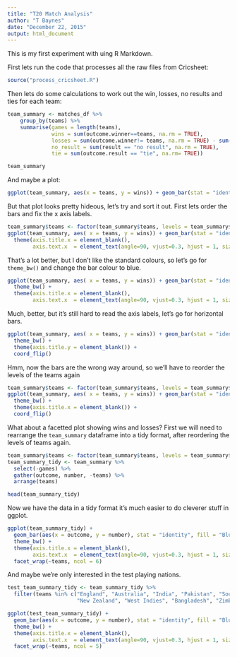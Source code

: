 ```yaml
---
title: "T20 Match Analysis"
author: "T Baynes"
date: "December 22, 2015"
output: html_document
---
```


This is my first experiment with uing R Markdown.

First lets run the code that processes all the raw files from Cricsheet:

```r
source("process_cricsheet.R")
```

Then lets do some calculations to work out the win, losses, no results and ties for each team:

```r
team_summary <- matches_df %>%
    group_by(teams) %>%
    summarise(games = length(teams),
              wins = sum(outcome.winner==teams, na.rm = TRUE),
              losses = sum(outcome.winner!= teams, na.rm = TRUE) - sum(is.na(outcome.winner), na.rm = TRUE),
              no_result = sum(result == "no result", na.rm = TRUE),
              tie = sum(outcome.result == "tie", na.rm= TRUE))

team_summary
```

And maybe a plot:

```r

ggplot(team_summary, aes(x = teams, y = wins)) + geom_bar(stat = "identity")
```

But that plot looks pretty hideous, let's try and sort it out.  First lets order the bars and fix the x axis labels.

```r
team_summary$teams <- factor(team_summary$teams, levels = team_summary$teams[order(team_summary$wins, decreasing = TRUE)])
ggplot(team_summary, aes( x = teams, y = wins)) + geom_bar(stat = "identity") +
  theme(axis.title.x = element_blank(),
        axis.text.x  = element_text(angle=90, vjust=0.3, hjust = 1, size=10))
```

That's a lot better, but I don't like the standard colours, so let's go for `theme_bw()` and change the bar colour to blue.

```r
ggplot(team_summary, aes( x = teams, y = wins)) + geom_bar(stat = "identity", fill = "Blue") +
  theme_bw() +
  theme(axis.title.x = element_blank(),
        axis.text.x  = element_text(angle=90, vjust=0.3, hjust = 1, size=10))
```

Much, better, but it's still hard to read the axis labels, let's go for horizontal bars.

```r
ggplot(team_summary, aes( x = teams, y = wins)) + geom_bar(stat = "identity", fill = "Blue") +
  theme_bw() +
  theme(axis.title.y = element_blank()) +
  coord_flip()
```

Hmm, now the bars are the wrong way around, so we'll have to reorder the levels of the teams again

```r
team_summary$teams <- factor(team_summary$teams, levels = team_summary$teams[order(team_summary$wins, decreasing = FALSE)])
ggplot(team_summary, aes( x = teams, y = wins)) + geom_bar(stat = "identity", fill = "Blue") +
  theme_bw() +
  theme(axis.title.x = element_blank()) +
  coord_flip()
```

What about a facetted plot showing wins and losses? First we will need to rearrange the `team_summary` dataframe into a tidy format, after reordering the levels of teams again.

```r
team_summary$teams <- factor(team_summary$teams, levels = team_summary$teams[order(team_summary$wins, decreasing = TRUE)])
team_summary_tidy <- team_summary %>%
  select(-games) %>%
  gather(outcome, number, -teams) %>%
  arrange(teams)

head(team_summary_tidy)

```

Now we have the data in a tidy format it's much easier to do cleverer stuff in ggplot.

```r
ggplot(team_summary_tidy) + 
  geom_bar(aes(x = outcome, y = number), stat = "identity", fill = "Blue") +
  theme_bw() +
  theme(axis.title.x = element_blank(),
        axis.text.x  = element_text(angle=90, vjust=0.3, hjust = 1, size=10)) +
  facet_wrap(~teams, ncol = 6)
```


And maybe we're only interested in the test playing nations.

```r
test_team_summary_tidy <- team_summary_tidy %>%
  filter(teams %in% c("England", "Australia", "India", "Pakistan", "South Africa", "Sri Lanka",
                      "New Zealand", "West Indies", "Bangladesh", "Zimbabwe"))

ggplot(test_team_summary_tidy) + 
  geom_bar(aes(x = outcome, y = number), stat = "identity", fill = "Blue") +
  theme_bw() +
  theme(axis.title.x = element_blank(),
        axis.text.x  = element_text(angle=90, vjust=0.3, hjust = 1, size=10)) +
  facet_wrap(~teams, ncol = 5)
```


